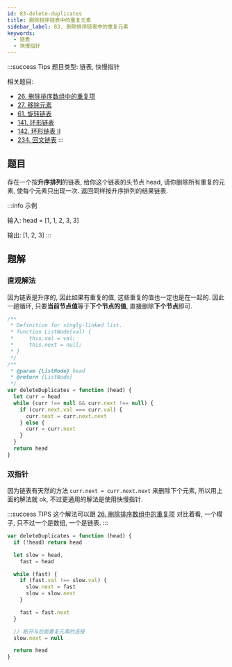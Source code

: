 ```yaml
---
id: 83-delete-duplicates
title: 删除排序链表中的重复元素
sidebar_label: 83. 删除排序链表中的重复元素
keywords:
  - 链表
  - 快慢指针
---
```


:::success Tips
题目类型: 链表, 快慢指针

相关题目:

- [26. 删除排序数组中的重复项](/leetcode/easy/26-remove-duplicates)
- [27. 移除元素](/leetcode/easy/27-remove-element)
- [61. 旋转链表](/leetcode/medium/61-rotate-right)
- [141. 环形链表](/leetcode/easy/141-has-cycle)
- [142. 环形链表 II](/leetcode/medium/142-detect-cycle)
- [234. 回文链表](/leetcode/easy/234-is-palindrome)
:::

## 题目

存在一个按**升序排列**的链表, 给你这个链表的头节点 head, 请你删除所有重复的元素, 使每个元素只出现一次. 返回同样按升序排列的结果链表.

:::info 示例

输入: head = [1, 1, 2, 3, 3]

输出: [1, 2, 3]
:::

## 题解

### 直观解法

因为链表是升序的, 因此如果有重复的值, 这些重复的值也一定也是在一起的. 因此一趟循环, 只要**当前节点值**等于**下个节点的值**, 直接删除**下个节点**即可.

```ts
/**
 * Definition for singly-linked list.
 * function ListNode(val) {
 *     this.val = val;
 *     this.next = null;
 * }
 */
/**
 * @param {ListNode} head
 * @return {ListNode}
 */
var deleteDuplicates = function (head) {
  let curr = head
  while (curr !== null && curr.next !== null) {
    if (curr.next.val === curr.val) {
      curr.next = curr.next.next
    } else {
      curr = curr.next
    }
  }
  return head
}
```

### 双指针

因为链表有天然的方法 `curr.next = curr.next.next` 来删除下个元素, 所以用上面的解法就 ok, 不过更通用的解法是使用快慢指针.

:::success TIPS
这个解法可以跟 [26. 删除排序数组中的重复项](/leetcode/easy/26-remove-duplicates) 对比着看, 一个模子, 只不过一个是数组, 一个是链表.
:::

```ts
var deleteDuplicates = function (head) {
  if (!head) return head

  let slow = head,
    fast = head

  while (fast) {
    if (fast.val !== slow.val) {
      slow.next = fast
      slow = slow.next
    }

    fast = fast.next
  }

  // 断开与后面重复元素的连接
  slow.next = null

  return head
}
```
